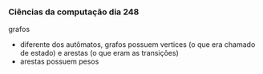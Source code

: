 




### Ciências da computação dia 248

grafos

-   diferente dos autômatos, grafos possuem vertices (o que era chamado
    de estado) e arestas (o que eram as transições)
-   arestas possuem pesos


